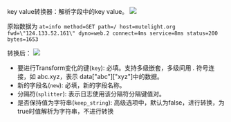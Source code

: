 key value转换器：解析字段中的key value。
![](https://dn-odum9helk.qbox.me/Fs_dKLC038G2BVN5Ds1dBJLLyXMN)

原始数据为
`at=info method=GET path=/ host=mutelight.org fwd=\"124.133.52.161\" dyno=web.2 connect=4ms service=8ms status=200 bytes=1653`

转换后：
![](https://dn-odum9helk.qbox.me/FkQJYmuu5VqQ9fb4oPWzBjZSqbZU)

* 要进行Transform变化的键(`key`): 必填。支持多级嵌套，多级间用 *.* 符号连接，如 abc.xyz，表示 data["abc"]["xyz"]中的数据。
* 新的字段名(`new`): 必填，新的字段名称。
* 分隔符(`splitter`): 表示日志使用该分隔符分隔键值对。
* 是否保持值为字符串(`keep_string`): 高级选项中，默认为false，进行转换，为true时值解析为字符串，不进行转换